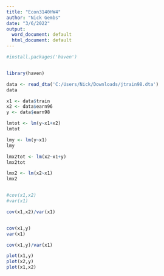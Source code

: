 ```yaml
---
title: "Econ3140HW4"
author: "Nick Gembs"
date: "3/6/2022"
output:
  word_document: default
  html_document: default
---
```


```r
#install.packages('haven')


library(haven)

data <- read_dta('C:/Users/Nick/Downloads/jtrain98.dta')
data

x1 <- data$train
x2 <- data$earn96
y <- data$earn98

lmtot <- lm(y~x1+x2)
lmtot

lmy <- lm(y~x1)
lmy

lmx2tot <- lm(x2~x1+y)
lmx2tot

lmx2 <- lm(x2~x1)
lmx2


#cov(x1,x2)
#var(x1)

cov(x1,x2)/var(x1)


cov(x1,y)
var(x1)

cov(x1,y)/var(x1)

plot(x1,y)
plot(x2,y)
plot(x1,x2)


```

